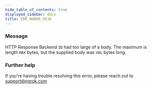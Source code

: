 ```yaml
---
hide_table_of_contents: true
displayed_sidebar: docs
title: ERR_NGROK_6516
---
```


### Message

HTTP Response Backend `ID` had too large of a body.
The maximum is length `MAX` bytes, but the supplied body was `VAL` bytes long.

### Further help

If you're having trouble resolving this error, please reach out to [support@ngrok.com](mailto:support@ngrok.com?subject=Help%20with%20ERR_NGROK_6516)
